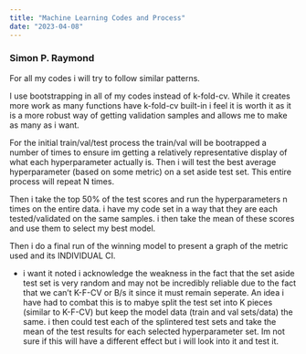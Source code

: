 ```yaml
---
title: "Machine Learning Codes and Process"
date: "2023-04-08"
---
```


### Simon P. Raymond

For all my codes i will try to follow similar patterns. 

I use bootstrapping in all of my codes instead of k-fold-cv. While it creates more work as many functions have k-fold-cv built-in i feel it is worth it as it is a more robust way of getting validation samples and allows me to make as many as i want.

For the initial train/val/test process the train/val will be bootrapped a number of times to ensure im getting a relatively representative display of what each hyperparameter actually is. Then i will test the best average hyperparameter (based on some metric) on a set aside test set. This entire process will repeat N times. 

Then i take the top 50% of the test scores and run the hyperparameters n times on the entire data. i have my code set in a way that they are each tested/validated on the same samples. i then take the mean of these scores and use them to select my best model.

Then i do a final run of the winning model to present a graph of the metric used and its INDIVIDUAL CI.


* i want it noted i acknowledge the weakness in the fact that the set aside test set is very random and may not be incredibly reliable due to the fact that we can't K-F-CV or B/s it since it must remain seperate. An idea i have had to combat this is to mabye split the test set into K pieces (similar to K-F-CV) but keep the model data (train and val sets/data) the same. i then could test each of the splintered test sets and take the mean of the test results for each selected hyperparameter set. Im not sure if this will have a different effect but i will look into it and test it.